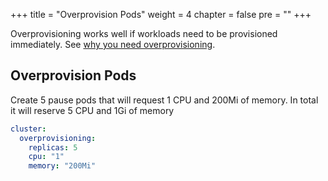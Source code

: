 
+++
title = "Overprovision Pods"
weight = 4
chapter = false
pre = ""
+++

<Callout>

Overprovisioning works well if workloads need to be provisioned immediately. See [why you need overprovisioning](../cluster-autoscaling#overprovisioning).

</Callout>

## Overprovision Pods

Create 5 pause pods that will request 1 CPU and 200Mi of memory. In total it will reserve 5 CPU and 1Gi of memory

```yaml
cluster:
  overprovisioning:
    replicas: 5
    cpu: "1"
    memory: "200Mi"
```
